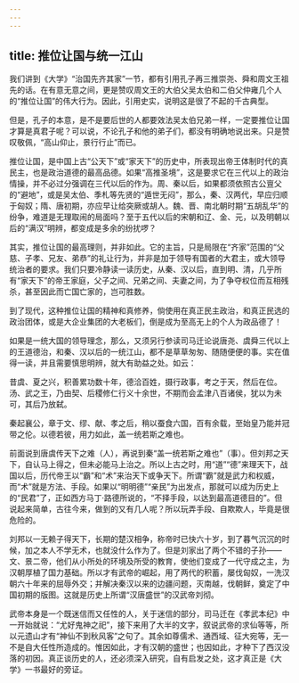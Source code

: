 ```yaml
---
---
---
```

title: 推位让国与统一江山
---




我们讲到《大学》“治国先齐其家”一节，都有引用孔子再三推崇尧、舜和周文王祖先的话。在有意无意之间，更是赞叹周文王的大伯父吴太伯和二伯父仲雍几个人的“推位让国”的伟大行为。因此，引用史实，说明这是很了不起的千古典型。

但是，孔子的本意，是不是要后世的人都要效法吴太伯兄弟一样，一定要推位让国才算是真君子呢？可以说，不论孔子和他的弟子们，都没有明确地说出来。只是赞叹敬佩，“高山仰止，景行行止”而已。

推位让国，是中国上古“公天下”或“家天下”的历史中，所表现出帝王体制时代的真民主，也是政治道德的最高品德。如果“高推圣境”，这是要求它在三代以上的政治情操，并不必过分强调在三代以后的作为。周、秦以后，如果都须依照古公亶父的“避地”，或是吴太伯、季札等先贤的“遁世无闷”，那么，秦、汉两代，早应归顺于匈奴；隋、唐初期，亦应早让给突厥或胡人。魏、晋、南北朝时期“五胡乱华”的纷争，难道是无理取闹的局面吗？至于五代以后的宋朝和辽、金、元，以及明朝以后的“满汉”明辨，都变成是多余的纷扰啰？

其实，推位让国的最高理则，并非如此。它的主旨，只是局限在“齐家”范围的“父慈、子孝、兄友、弟恭”的礼让行为，并非是加于领导有国者的大君主，或大领导统治者的要求。我们只要冷静读一读历史，从秦、汉以后，直到明、清，几乎所有“家天下”的帝王家庭，父子之间、兄弟之间、夫妻之间，为了争夺权位而互相残杀，甚至因此而亡国亡家的，岂可胜数。

到了现代，这种推位让国的精神和真修养，倘使用在真正民主政治，和真正民选的政治团体，或是大企业集团的大老板们，倒是成为至高无上的个人为政品德了！

如果是一统大国的领导理念，那么，又须另行参读司马迁论说唐尧、虞舜三代以上的王道德治，和秦、汉以后的一统江山，都不是草草匆匆、随随便便的事。实在值得一读，并且需要慎思明辨，就大有助益之处。如云：

昔虞、夏之兴，积善累功数十年，德洽百姓，摄行政事，考之于天，然后在位。汤、武之王，乃由契、后稷修仁行义十余世，不期而会孟津八百诸侯，犹以为未可，其后乃放弑。

秦起襄公，章于文、缪、献、孝之后，稍以蚕食六国，百有余载，至始皇乃能并冠带之伦。以德若彼，用力如此，盖一统若斯之难也。

前面说到唐虞传天下之难（人），再说到秦“盖一统若斯之难也”（事）。但刘邦之天下，自认马上得之，但未必能马上治之。所以上古之时，用“道”“德”来理天下，战国以后，历代帝王以“霸”和“术”来治天下或争天下。所谓“霸”就是武力和权威，而“术”就是方法、手段。如果以“明明德”“亲民”为出发点，那就可以成为历史上的“民君”了，正如西方马丁·路德所说的，“不择手段，以达到最高道德目的”。但说起来简单，古往今来，做到的又有几人呢？所以玩弄手段、自欺欺人，毕竟是很危险的。

刘邦以一无赖子得天下，长期的楚汉相争，称帝时已快六十岁，到了暮气沉沉的时候，加之本人不学无术，也就没什么作为了。但是刘家出了两个不错的子孙——文、景二帝，他们从小所处的环境及所受的教育，使他们变成了一代守成之主，为汉朝厚植了国力基础。所以才有武帝的崛起，用了两代的积蓄，屡伐匈奴，一洗汉朝六十年来的屈辱外交；并解决秦汉以来的边疆问题，灭南越，伐朝鲜，奠定了中国初期的版图。这就是历史上所谓“汉唐盛世”的汉武帝刘彻。

武帝本身是一个既迷信而又任性的人，关于迷信的部分，司马迁在《孝武本纪》中一开始就说：“尤好鬼神之祀”，接下来用了大半的文字，叙说武帝的求仙等等，所以元遗山才有“神仙不到秋风客”之句了。其余如尊儒术、通西域、征大宛等，无一不是自大任性所造成的。惟因如此，才有汉朝的盛世；也因如此，才种下了西汉没落的初因。真正谈历史的人，还必须深入研究，自有启发之处，这才真正是《大学》一书最好的旁证。
